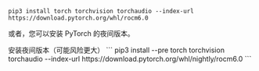 ```
pip3 install torch torchvision torchaudio --index-url https://download.pytorch.org/whl/rocm6.0
```

或者，您可以安装 PyTorch 的夜间版本。

<Accordion title="Install Nightly">
<Warning>安装夜间版本（可能风险更大）</Warning>
```
pip3 install --pre torch torchvision torchaudio --index-url https://download.pytorch.org/whl/nightly/rocm6.0
```
</Accordion>
